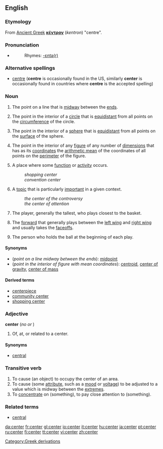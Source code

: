 ==English==

===Etymology===
[[Category:Greek derivations]]
From [[Ancient Greek]] '''[[κέντρον]]''' (''kentron'') "centre".

===Pronunciation===
*{{audio|en-us-center.ogg|Audio (US)}}
*:Rhymes: [[Rhymes:English:-ɛntə(r)|-ɛntə(r)]]

===Alternative spellings===
* {{italbrac|Commonwealth English}} [[centre]] ('''centre''' is occasionally found in the US, similarly '''center''' is occasionally found in countries where '''centre''' is the accepted spelling)

===Noun===
{{en-noun}}

# {{geometry}} The point on a line that is [[midway]] between the [[end]]s.
# {{geometry}} The point in the interior of a [[circle]] that is [[equidistant]] from all points on the [[circumference]] of the circle.
# {{geometry}} The point in the interior of a [[sphere]] that is [[equidistant]] from all points on the [[surface]] of the sphere.
# {{geometry}} The point in the interior of any [[figure]] of any number of [[dimension]]s that has as its [[coordinates]] the [[arithmetic mean]] of the coordinates of all points on the [[perimeter]] of the figure.
# A place where some [[function]] or [[activity]] occurs.
#:''shopping center''
#:''convention center''
# A [[topic]] that is particularly [[important]] in a given context.
#:''the center of the controversy''
#:''the center of attention''
# {{basketball}} The player, generally the tallest, who plays closest to the basket.
# {{Icehockey}} The [[forward]] that generally plays between the [[left wing]] and [[right wing]] and usually takes the [[faceoff]]s.
# {{fb}} The person who holds the ball at the beginning of each play.

====Synonyms====
*(''point on a line midway between the ends''): [[midpoint]]
*(''point in the interior of figure with mean coordinates''): [[centroid]], [[center of gravity]], [[center of mass]]

====Derived terms====
*[[centerpiece]]
*[[community center]]
*[[shopping center]]

{{center-centre-noun}}

===Adjective===
'''center''' (''no {{compar}} or {{superl}}'')

# Of, at, or related to a center.

====Synonyms====
*[[central]]

{{center-centre-adj}}

===Transitive verb===
{{en-verb}}

# To cause (an object) to occupy the center of an area.
# To cause (some [[attribute]], such as a [[mood]] or [[voltage]]) to be adjusted to a value which is midway between the [[extreme]]s.
# To [[concentrate]] on (something), to pay close attention to (something).

{{center-centre-verb}}

===Related terms===
*[[central]]

[[da:center]]
[[fr:center]]
[[gl:center]]
[[io:center]]
[[it:center]]
[[hu:center]]
[[ja:center]]
[[pt:center]]
[[ru:center]]
[[fi:center]]
[[tt:center]]
[[vi:center]]
[[zh:center]]